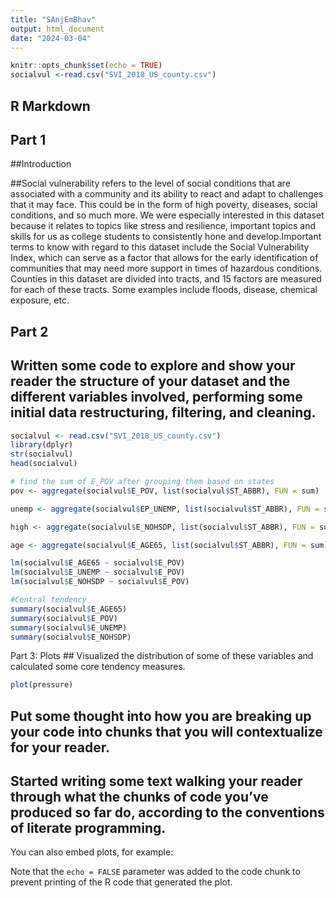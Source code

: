 ---
title: "SAnjEmBhav"
output: html_document
date: "2024-03-04"
---

```{r setup, include=FALSE}
knitr::opts_chunk$set(echo = TRUE)
socialvul <-read.csv("SVI_2018_US_county.csv")
```

## R Markdown

## Part 1 
##Introduction

##Social vulnerability refers to the level of social conditions that are associated with a community and its ability to react and adapt to challenges that it may face. This could be in the form of high poverty, diseases, social conditions, and so much more. We were especially interested in this dataset because it relates to topics like stress and resilience, important topics and skills for us as college students to consistently hone and develop.Important terms to know with regard to this dataset include the Social Vulnerability Index, which can serve as a factor that allows for the early identification of communities that may need more support in times of hazardous conditions. Counties in this dataset are divided into tracts, and 15 factors are measured for each of these tracts. Some examples include floods, disease, chemical exposure, etc.

## Part 2
## Written some code to explore and show your reader the structure of your dataset and the different variables involved, performing some initial data restructuring, filtering, and cleaning.

```{r cars}
socialvul <- read.csv("SVI_2018_US_county.csv")
library(dplyr)
str(socialvul)
head(socialvul)

# find the sum of E_POV after grouping them based on states
pov <- aggregate(socialvul$E_POV, list(socialvul$ST_ABBR), FUN = sum)

unemp <- aggregate(socialvul$EP_UNEMP, list(socialvul$ST_ABBR), FUN = sum)

high <- aggregate(socialvul$E_NOHSDP, list(socialvul$ST_ABBR), FUN = sum)

age <- aggregate(socialvul$E_AGE65, list(socialvul$ST_ABBR), FUN = sum)

lm(socialvul$E_AGE65 ~ socialvul$E_POV)
lm(socialvul$E_UNEMP ~ socialvul$E_POV)
lm(socialvul$E_NOHSDP ~ socialvul$E_POV)

#Central tendency
summary(socialvul$E_AGE65)
summary(socialvul$E_POV)
summary(socialvul$E_UNEMP)
summary(socialvul$E_NOHSDP)
```

Part 3: Plots
## Visualized the distribution of some of these variables and calculated some core tendency measures.

```{r pressure, echo=FALSE}
plot(pressure)
```

## Put some thought into how you are breaking up your code into chunks that you will contextualize for your reader.

## Started writing some text walking your reader through what the chunks of code you've produced so far do, according to the conventions of literate programming.


You can also embed plots, for example:



Note that the `echo = FALSE` parameter was added to the code chunk to prevent printing of the R code that generated the plot.
